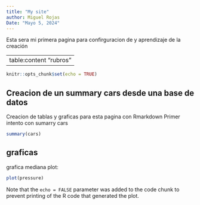 ```yaml
---
title: "My site"
author: Miguel Rojas
Date: "Mayo 5, 2024"
---
```


Esta sera mi primera pagina para confirguracion de y aprendizaje de la creación

---
table:content "rubros"
---
```r
knitr::opts_chunk$set(echo = TRUE)
```

## Creacion de un summary cars desde una base de datos 

Creacion de tablas y graficas para esta pagina con Rmarkdown 
Primer intento con sumarry cars

```r
summary(cars)
```

## graficas

grafica mediana plot:

```r
plot(pressure)
```

Note that the `echo = FALSE` parameter was added to the code chunk to prevent printing of the R code that generated the plot.


